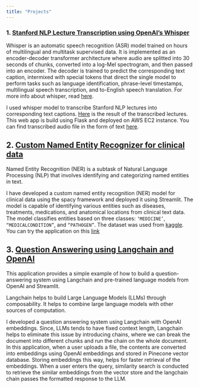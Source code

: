 ```yaml
---
title: "Projects"
---
```


### 1. [Stanford NLP Lecture Transcription using OpenAI's Whisper](http://3.14.28.154/)

  Whisper is an automatic speech recognition (ASR) model trained on hours of multilingual and multitask supervised data. It is implemented as an encoder-decoder transformer architecture where audio are splitted into 30 seconds of chunks, converted into a log-Mel spectrogram, and then passed into an encoder. The decoder is trained to predict the corresponding text caption, intermixed with special tokens that direct the single model to perform tasks such as language identification, phrase-level timestamps, multilingual speech transcription, and to-English speech translation. For more info about whisper, read [here](https://openai.com/blog/whisper/).
  
   I used whisper model to transcribe Stanford NLP lectures into corresponding text captions. [Here](http://3.14.28.154/) is the result of the transcribed lectures. This web app is build using Flask and deployed on AWS EC2 instance. You can find transcribed audio file in the form of text [here](https://github.com/nepalprabin/whisper-webapp/blob/main/Stanford_NLP_lecture_transcripts.zip).
   
## 2. [Custom Named Entity Recognizer for clinical data](https://nepalprabin-clinical-ner-visualizer-jb4wt5.streamlit.app/)
  Named Entity Recognition (NER) is a subtask of Natural Language Processing (NLP) that involves identifying and categorizing named entities in text.

  I have developed a custom named entity recognition (NER) model for clinical data using the spacy framework and deployed it using Streamlit. 
  The model is capable of identifying various entities such as diseases, treatments, medications, and anatomical locations from clinical text data. 
  The model classifies entities based on three classes: <code>'MEDICINE'</code>, <code>"MEDICALCONDITION"</code>, and <code>"PATHOGEN"</code>. The dataset was used from [kaggle](https://www.kaggle.com/datasets/finalepoch/medical-ner).
  You can try the application on this [link](https://nepalprabin-clinical-ner-visualizer-jb4wt5.streamlit.app/)

## 3. [Question Answering using Langchain and OpenAI](https://nepalprabin-langchain-qa-main-3ovr00.streamlit.app/)

This application provides a simple example of how to build a question-answering system using Langchain and pre-trained language models from OpenAI and Streamlit.

Langchain helps to build Large Language Models (LLMs) through composability. It helps to combine large language models with other sources of computation.

I developed a question answering system using Langchain with OpenAI embeddings. Since, LLMs tends to have fixed context length, Langchain helps to eliminate this issue by introducing chains, where we can break the document into different chunks and run the chain on the whole document. In this application, when a user uploads a file, the contents are converted into embeddings using OpenAI embeddings and stored in Pinecone vector database. Storing embeddings this way, helps for faster retrieval of the embeddings. When a user enters the query, similarity search is conducted to retrieve the similar embeddings from the vector store and the langchain chain passes the formatted response to the LLM.
